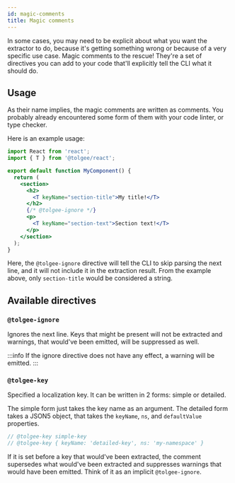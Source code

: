 ```yaml
---
id: magic-comments
title: Magic comments
---
```


In some cases, you may need to be explicit about what you want the extractor to do, because it's getting something wrong
or because of a very specific use case. Magic comments to the rescue! They're a set of directives you can add to your
code that'll explicitly tell the CLI what it should do.

## Usage

As their name implies, the magic comments are written as comments. You probably already encountered some form of them with your code
linter, or type checker.

Here is an example usage:

```jsx
import React from 'react';
import { T } from '@tolgee/react';

export default function MyComponent() {
  return (
    <section>
      <h2>
        <T keyName="section-title">My title!</T>
      </h2>
      {/* @tolgee-ignore */}
      <p>
        <T keyName="section-text">Section text!</T>
      </p>
    </section>
  );
}
```

Here, the `@tolgee-ignore` directive will tell the CLI to skip parsing the next line, and it will not include it in
the extraction result. From the example above, only `section-title` would be considered a string.

## Available directives

### `@tolgee-ignore`

Ignores the next line. Keys that might be present will not be extracted and warnings, that would've been emitted, will be suppressed as well.

:::info
If the ignore directive does not have any effect, a warning will be emitted.
:::

### `@tolgee-key`

Specified a localization key. It can be written in 2 forms: simple or detailed.

The simple form just takes the key name as an argument. The detailed form takes a JSON5 object, that takes the
`keyName`, `ns`, and `defaultValue` properties.

```js
// @tolgee-key simple-key
// @tolgee-key { keyName: 'detailed-key', ns: 'my-namespace' }
```

If it is set before a key that would've been extracted, the comment supersedes what would've been extracted and
suppresses warnings that would have been emitted. Think of it as an implicit `@tolgee-ignore`.
